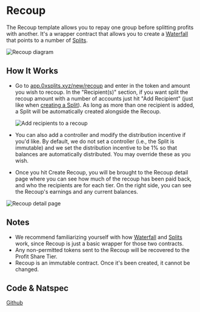 
# Recoup

The Recoup template allows you to repay one group before splitting profits with
another. It's a wrapper contract that allows you to create a
[Waterfall](/modules/waterfall) that points to a number of
[Splits](/smartcontracts/overview).

![Recoup diagram](/recoup_diagram.png)

## How It Works

- Go to [app.0xsplits.xyz/new/recoup](https://app.0xsplits.xyz/new/recoup/) and
  enter in the token and amount you wish to recoup. In the "Recipient(s)"
  section, if you want split the recoup amount with a number of accounts just
  hit "Add Recipient" (just like when [creating a Split](/getstarted/creating)).
  As long as more than one recipient is added, a Split will be automatically
  created alongside the Recoup.

  ![Add recipients to a recoup](/recoup_addrecipient.gif)

- You can also add a controller and modify the distribution incentive if you'd
  like. By default, we do not set a controller (i.e., the Split is immutable)
  and we set the distribution incentive to be 1% so that balances are
  automatically distributed. You may override these as you wish.
- Once you hit Create Recoup, you will be brought to the Recoup detail page
  where you can see how much of the recoup has been paid back, and who the
  recipients are for each tier. On the right side, you can see the Recoup's
  earnings and any current balances.

![Recoup detail page](/recoup_detail.png)

## Notes

- We recommend familiarizing yourself with how [Waterfall](/modules/waterfall)
  and [Splits](/smartcontracts/overview) work, since Recoup is just a basic
  wrapper for those two contracts.
- Any non-permitted tokens sent to the Recoup will be recovered to the Profit
  Share Tier.
- Recoup is an immutable contract. Once it's been created, it cannot be changed.

## Code & Natspec

[Github](https://github.com/0xSplits/splits-recoup)
